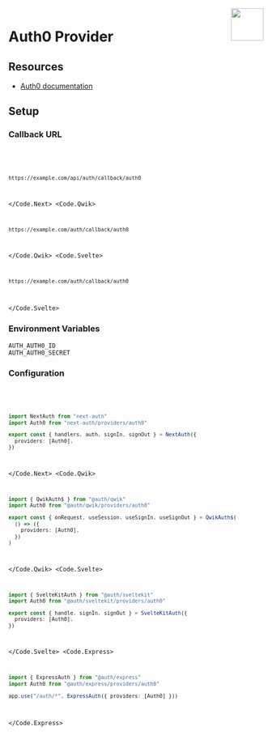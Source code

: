 
<img align="right" src="/img/providers/auth0.svg" width="64" height="64" />

# Auth0 Provider

## Resources

- [Auth0 documentation](https://auth0.com/docs/authenticate)

## Setup

### Callback URL

<Code>
  <Code.Next>

```bash
https://example.com/api/auth/callback/auth0
```

  </Code.Next>
  <Code.Qwik>

```bash
https://example.com/auth/callback/auth0
```

  </Code.Qwik>
  <Code.Svelte>

```bash
https://example.com/auth/callback/auth0
```

  </Code.Svelte>
</Code>

### Environment Variables

```
AUTH_AUTH0_ID
AUTH_AUTH0_SECRET
```

### Configuration

<Code>
  <Code.Next>

```ts filename="/auth.ts"
import NextAuth from "next-auth"
import Auth0 from "next-auth/providers/auth0"

export const { handlers, auth, signIn, signOut } = NextAuth({
  providers: [Auth0],
})
```

  </Code.Next>
  <Code.Qwik>
  
```ts filename="/src/routes/plugin@auth.ts"
import { QwikAuth$ } from "@auth/qwik"
import Auth0 from "@auth/qwik/providers/auth0"

export const { onRequest, useSession, useSignIn, useSignOut } = QwikAuth$(
  () => ({
    providers: [Auth0],
  })
)
```

  </Code.Qwik>
  <Code.Svelte>

```ts filename="/src/auth.ts"
import { SvelteKitAuth } from "@auth/sveltekit"
import Auth0 from "@auth/sveltekit/providers/auth0"

export const { handle, signIn, signOut } = SvelteKitAuth({
  providers: [Auth0],
})
```

  </Code.Svelte>
  <Code.Express>

```ts filename="/src/app.ts"
import { ExpressAuth } from "@auth/express"
import Auth0 from "@auth/express/providers/auth0"

app.use("/auth/*", ExpressAuth({ providers: [Auth0] }))
```

  </Code.Express>
</Code>

